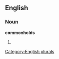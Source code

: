
==English==

===Noun===
'''commonholds'''

# {{plural of|[[commonhold]]}}

[[Category:English plurals]]
